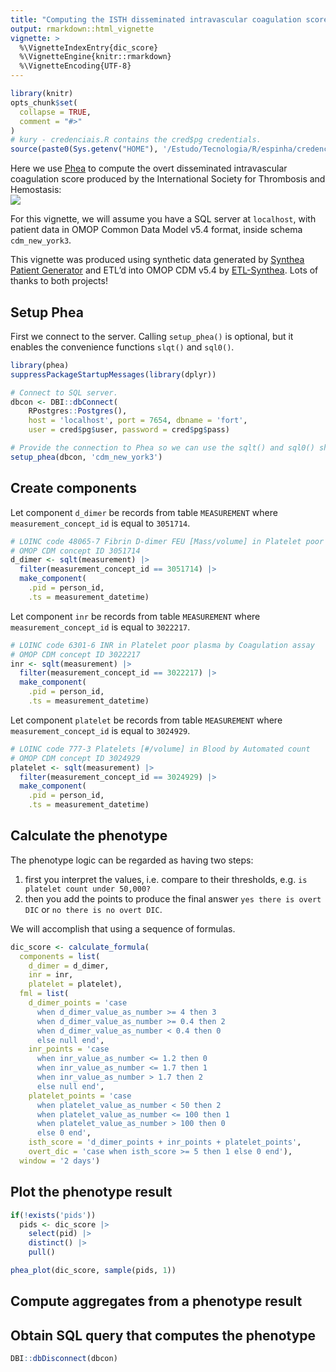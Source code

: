 ```yaml
---
title: "Computing the ISTH disseminated intravascular coagulation score"
output: rmarkdown::html_vignette
vignette: >
  %\VignetteIndexEntry{dic_score}
  %\VignetteEngine{knitr::rmarkdown}
  %\VignetteEncoding{UTF-8}
---
```


```r
library(knitr)
opts_chunk$set(
  collapse = TRUE,
  comment = "#>"
)
# kury - credenciais.R contains the cred$pg credentials.
source(paste0(Sys.getenv("HOME"), '/Estudo/Tecnologia/R/espinha/credenciais.R'))
```

Here we use [Phea](https://github.com/fabkury/phea) to compute the overt disseminated intravascular coagulation score
produced by the International Society for Thrombosis and Hemostasis:  
![](C:/Users/Fab/Dropbox/PC/Documents/Estudo/Tecnologia/phea/phea/docs/img/isthcriteria.webp)  
  
For this vignette, we will assume you have a SQL server at `localhost`, with patient data in
OMOP Common Data Model v5.4 format, inside schema `cdm_new_york3`.  
  
This vignette was produced using synthetic data generated by [Synthea Patient Generator](https://synthetichealth.github.io/synthea/) and ETL'd into OMOP CDM v5.4 by [ETL-Synthea](https://github.com/OHDSI/ETL-Synthea). Lots of thanks to both projects!  
 
## Setup Phea  
First we connect to the server. Calling `setup_phea()` is optional, but it enables the convenience functions `slqt()`
and `sql0()`.  
```r
library(phea)
suppressPackageStartupMessages(library(dplyr))

# Connect to SQL server.
dbcon <- DBI::dbConnect(
    RPostgres::Postgres(),
    host = 'localhost', port = 7654, dbname = 'fort',
    user = cred$pg$user, password = cred$pg$pass)

# Provide the connection to Phea so we can use the sqlt() and sql0() shorthands.
setup_phea(dbcon, 'cdm_new_york3')
```

## Create components
Let component `d_dimer` be records from table `MEASUREMENT` where `measurement_concept_id` is equal to `3051714`.
```r
# LOINC code 48065-7 Fibrin D-dimer FEU [Mass/volume] in Platelet poor plasma
# OMOP CDM concept ID 3051714
d_dimer <- sqlt(measurement) |>
  filter(measurement_concept_id == 3051714) |>
  make_component(
    .pid = person_id,
    .ts = measurement_datetime)
```

Let component `inr` be records from table `MEASUREMENT` where `measurement_concept_id` is equal to `3022217`.
```r
# LOINC code 6301-6 INR in Platelet poor plasma by Coagulation assay
# OMOP CDM concept ID 3022217
inr <- sqlt(measurement) |>
  filter(measurement_concept_id == 3022217) |>
  make_component(
    .pid = person_id,
    .ts = measurement_datetime)
```

Let component `platelet` be records from table `MEASUREMENT` where `measurement_concept_id` is equal to `3024929`.
```r
# LOINC code 777-3 Platelets [#/volume] in Blood by Automated count
# OMOP CDM concept ID 3024929
platelet <- sqlt(measurement) |>
  filter(measurement_concept_id == 3024929) |>
  make_component(
    .pid = person_id,
    .ts = measurement_datetime)
```

## Calculate the phenotype  
The phenotype logic can be regarded as having two steps:  

 1. first you interpret the values, i.e. compare to their thresholds, e.g. `is platelet count under 50,000?`  
 1. then you add the points to produce the final answer `yes there is overt DIC` or `no there is no overt DIC`.  

We will accomplish that using a sequence of formulas.  

```r
dic_score <- calculate_formula(
  components = list(
    d_dimer = d_dimer,
    inr = inr,
    platelet = platelet),
  fml = list(
    d_dimer_points = 'case
      when d_dimer_value_as_number >= 4 then 3
      when d_dimer_value_as_number >= 0.4 then 2
      when d_dimer_value_as_number < 0.4 then 0
      else null end',
    inr_points = 'case
      when inr_value_as_number <= 1.2 then 0
      when inr_value_as_number <= 1.7 then 1
      when inr_value_as_number > 1.7 then 2
      else null end',
    platelet_points = 'case
      when platelet_value_as_number < 50 then 2
      when platelet_value_as_number <= 100 then 1
      when platelet_value_as_number > 100 then 0
      else 0 end',
    isth_score = 'd_dimer_points + inr_points + platelet_points',
    overt_dic = 'case when isth_score >= 5 then 1 else 0 end'),
  window = '2 days')
```


## Plot the phenotype result  

```r
if(!exists('pids'))
  pids <- dic_score |>
    select(pid) |>
    distinct() |>
    pull()
```

```r
phea_plot(dic_score, sample(pids, 1))
```

## Compute aggregates from a phenotype result  
## Obtain SQL query that computes the phenotype  

```r
DBI::dbDisconnect(dbcon)
```
